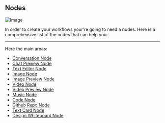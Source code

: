## Nodes

![Image](/github-node.png)

In order to create your workflows your're going to need a nodes. Here is a comprehensive list of the nodes that can help your.

---

Here the main areas:
- [Conversation Node](nodes/conversation-node)
- [Chat Preview Node](nodes/chat-preview-node)
- [Text Editor Node](nodes/text-editor-node)
- [Image Node](nodes/image-node)
- [Image Preview Node](nodes/image-preview-node)
- [Video Node](nodes/video-node)
- [Video Preview Node](nodes/video-preview-node)
- [Music Node](nodes/music-preview-node)
- [Code Node](nodes/code-node)
- [Github Repo Node](nodes/github-repo-node)
- [Text Card Node](node/text-card-node)
- [Design Whiteboard Node](nodes/design-node)